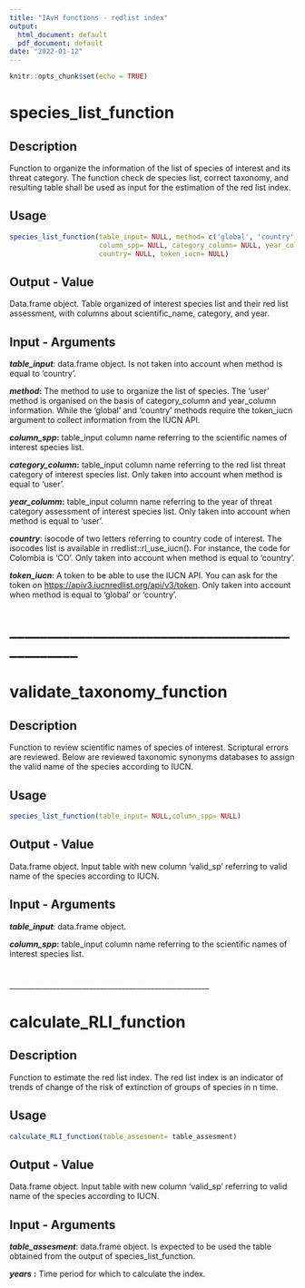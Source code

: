 ---
title: "IAvH functions - redlist index"
output:
  html_document: default
  pdf_document: default
date: "2022-01-12"
---

```{r setup, include=FALSE}
knitr::opts_chunk$set(echo = TRUE)
```

# **species_list_function**

## **Description**

Function to organize the information of the list of species of interest and its threat category. The function check de species list, correct taxonomy, and resulting table shall be used as input for the estimation of the red list index.

## **Usage**

```{r eval=FALSE, message=FALSE, warning=FALSE, include=T, results='hide'}

species_list_function(table_input= NULL, method= c('global', 'country', 'user'),
                      column_spp= NULL, category_column= NULL, year_columm= NULL,
                      country= NULL, token_iucn= NULL)
```

## **Output - Value**

Data.frame object. Table organized of interest species list and their red list assessment, with columns about scientific_name, category, and year.

## **Input - Arguments**

***table_input***: data.frame object. Is not taken into account when method is equal to 'country'.

***method*****:** The method to use to organize the list of species. The 'user' method is organised on the basis of category_column and year_column information. While the 'global' and 'country' methods require the token_iucn argument to collect information from the IUCN API.

***column_spp*****:** table_input column name referring to the scientific names of interest species list.

***category_column*****:** table_input column name referring to the red list threat category of interest species list. Only taken into account when method is equal to 'user'.

***year_columm*****:** table_input column name referring to the year of threat category assessment of interest species list. Only taken into account when method is equal to 'user'.

***country***: isocode of two letters referring to country code of interest. The isocodes list is available in rredlist::rl_use_iucn(). For instance, the code for Colombia is 'CO'. Only taken into account when method is equal to 'country'.

***token_iucn***: A token to be able to use the IUCN API. You can ask for the token on <https://apiv3.iucnredlist.org/api/v3/token>. Only taken into account when method is equal to 'global' or 'country'.

# \_\_\_\_\_\_\_\_\_\_\_\_\_\_\_\_\_\_\_\_\_\_\_\_\_\_\_\_\_\_\_\_\_\_\_\_\_\_\_\_\_\_\_\_\_\_

# **validate_taxonomy_function**

## **Description**

Function to review scientific names of species of interest. Scriptural errors are reviewed. Below are reviewed taxonomic synonyms databases to assign the valid name of the species according to IUCN.

## **Usage**

```{r eval=FALSE, message=FALSE, warning=FALSE, include=T, results='hide'}

species_list_function(table_input= NULL,column_spp= NULL)
```

## **Output - Value**

Data.frame object. Input table with new column 'valid_sp' referring to valid name of the species according to IUCN.

## **Input - Arguments**

***table_input***: data.frame object.

***column_spp*****:** table_input column name referring to the scientific names of interest species list.\

# 
\_\_\_\_\_\_\_\_\_\_\_\_\_\_\_\_\_\_\_\_\_\_\_\_\_\_\_\_\_\_\_\_\_\_\_\_\_\_\_\_\_\_\_\_\_\_\_\_\_\_\_\_\_\_\_

# 

# **calculate_RLI_function**

## **Description**

Function to estimate the red list index. The red list index is an indicator of trends of change of the risk of extinction of groups of species in n time.

## **Usage**

```{r eval=FALSE, message=FALSE, warning=FALSE, include=T, results='hide'}

calculate_RLI_function(table_assesment= table_assesment)
```

## **Output - Value**

Data.frame object. Input table with new column 'valid_sp' referring to valid name of the species according to IUCN.

## **Input - Arguments**

***table_assesment***: data.frame object. Is expected to be used the table obtained from the output of species_list_function.

***years*** **:** Time period for which to calculate the index.
